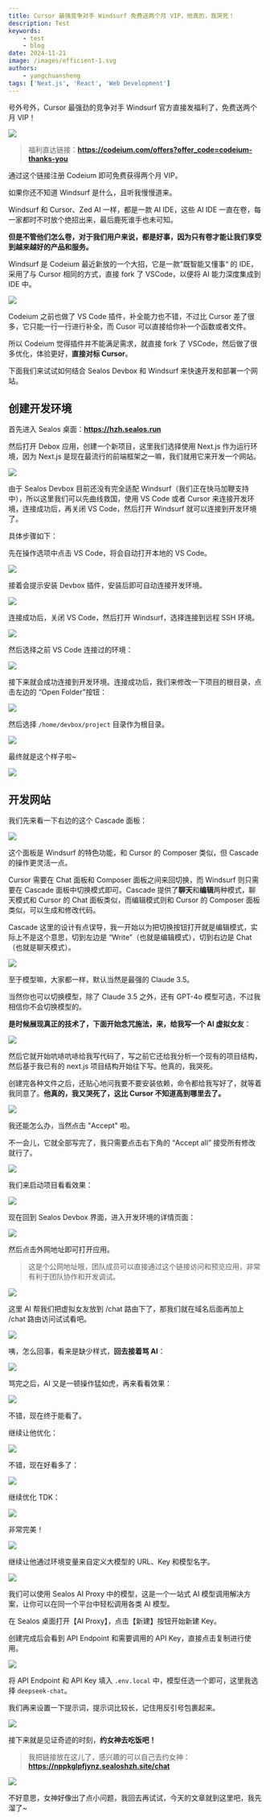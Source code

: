 ```yaml
---
title: Cursor 最强竞争对手 Windsurf 免费送两个月 VIP，他真的，我哭死！
description: Test
keywords:
    - test
    - blog
date: 2024-11-21
image: /images/efficient-1.svg
authors:
    - yangchuansheng
tags: ['Next.js', 'React', 'Web Development']
---
```


号外号外，Cursor 最强劲的竞争对手 Windsurf 官方直接发福利了，免费送两个月 VIP！

![](https://images.tryfastgpt.ai/forum/2024-11-20-12-02-jS6Wyy.png)

> 福利直达链接：**https://codeium.com/offers?offer_code=codeium-thanks-you**

通过这个链接注册 Codeium 即可免费获得两个月 VIP。

如果你还不知道 Windsurf 是什么，且听我慢慢道来。

Windsurf 和 Cursor、Zed AI 一样，都是一款 AI IDE，这些 AI IDE 一直在卷，每一家都时不时放个绝招出来，最后鹿死谁手也未可知。

**但是不管他们怎么卷，对于我们用户来说，都是好事，因为只有卷才能让我们享受到越来越好的产品和服务。**

Windsurf 是 Codeium 最近新放的一个大招，它是一款”既智能又懂事“ 的 IDE，采用了与 Cursor 相同的方式，直接 fork 了 VSCode，以便将 AI 能力深度集成到 IDE 中。

![](https://images.tryfastgpt.ai/forum/2024-11-20-12-17-7OhRI3.png)

Codeium 之前也做了 VS Code 插件，补全能力也不错，不过比 Cursor 差了很多，它只能一行一行进行补全，而 Cusor 可以直接给你补一个函数或者文件。

所以 Codeium 觉得插件并不能满足需求，就直接 fork 了 VSCode，然后做了很多优化，体验更好，**直接对标 Cursor**。

下面我们来试试如何结合 Sealos Devbox 和 Windsurf 来快速开发和部署一个网站。

## 创建开发环境

首先进入 Sealos 桌面：**https://hzh.sealos.run**

然后打开 Debox 应用，创建一个新项目，这里我们选择使用 Next.js 作为运行环境，因为 Next.js 是现在最流行的前端框架之一嘛，我们就用它来开发一个网站。

![](https://images.tryfastgpt.ai/forum/2024-11-20-13-52-COZ4XF.png)

由于 Sealos Devbox 目前还没有完全适配 Windsurf（我们正在快马加鞭支持中），所以这里我们可以先曲线救国，使用 VS Code 或者 Cursor 来连接开发环境，连接成功后，再关闭 VS Code，然后打开 Windsurf 就可以连接到开发环境了。

具体步骤如下：

先在操作选项中点击 VS Code，将会自动打开本地的 VS Code。

![](https://images.tryfastgpt.ai/forum/2024-11-20-13-56-Ui9brQ.png)

接着会提示安装 Devbox 插件，安装后即可自动连接开发环境。

![](https://images.tryfastgpt.ai/forum/2024-10-21-12-30-zwgOVm.png)

连接成功后，关闭 VS Code，然后打开 Windsurf，选择连接到远程 SSH 环境。

![](https://images.tryfastgpt.ai/forum/2024-11-20-13-57-gCUNhZ.png)

然后选择之前 VS Code 连接过的环境：

![](https://images.tryfastgpt.ai/forum/2024-11-20-13-58-a38OcQ.png)

接下来就会成功连接到开发环境。连接成功后，我们来修改一下项目的根目录，点击左边的 “Open Folder”按钮：

![](https://images.tryfastgpt.ai/forum/2024-11-20-13-59-o9FSAb.png)

然后选择 `/home/devbox/project` 目录作为根目录。

![](https://images.tryfastgpt.ai/forum/2024-11-20-14-00-5BLYaT.png)

最终就是这个样子啦~

![](https://images.tryfastgpt.ai/forum/2024-11-20-14-01-RjP5IU.png)

## 开发网站

我们先来看一下右边的这个 Cascade 面板：

![](https://images.tryfastgpt.ai/forum/2024-11-20-14-04-tf3xk0.png)

这个面板是 Windsurf 的特色功能，和 Cursor 的 Composer 类似，但 Cascade 的操作更灵活一点。

Cursor 需要在 Chat 面板和 Composer 面板之间来回切换，而 Windsurf 则只需要在 Cascade 面板中切换模式即可。Cascade 提供了**聊天**和**编辑**两种模式，聊天模式和 Cursor 的 Chat 面板类似，而编辑模式则和 Cursor 的 Composer 面板类似，可以生成和修改代码。

Cascade 这里的设计有点误导，我一开始以为把切换按钮打开就是编辑模式，实际上不是这个意思，切到左边是 “Write”（也就是编辑模式），切到右边是 Chat（也就是聊天模式）。

![](https://images.tryfastgpt.ai/forum/2024-11-20-14-09-lyAgsN.png)

至于模型嘛，大家都一样，默认当然是最强的 Claude 3.5。

当然你也可以切换模型，除了 Claude 3.5 之外，还有 GPT-4o 模型可选，不过我相信你不会切换模型的。

**是时候展现真正的技术了，下面开始念咒施法，来，给我写一个 AI 虚拟女友**：

![](https://images.tryfastgpt.ai/forum/2024-11-20-14-14-JucvPu.png)

然后它就开始吭哧吭哧给我写代码了，写之前它还给我分析一个现有的项目结构，然后基于我已有的 next.js 项目结构开始往下写。他真的，我哭死。

创建完各种文件之后，还贴心地问我要不要安装依赖，命令都给我写好了，就等着我同意了。**他真的，我又哭死了，这比 Cursor 不知道高到哪里去了。**

![](https://images.tryfastgpt.ai/forum/2024-11-20-14-16-h2srOA.png)

我还能怎么办，当然点击 "Accept" 啦。

不一会儿，它就全部写完了，我只需要点击右下角的 “Accept all” 接受所有修改就行了。

![](https://images.tryfastgpt.ai/forum/2024-11-20-14-19-9Ivx0m.png)

我们来启动项目看看效果：

![](https://images.tryfastgpt.ai/forum/2024-11-20-14-21-KrdauL.png)

现在回到 Sealos Devbox 界面，进入开发环境的详情页面：

![](https://images.tryfastgpt.ai/forum/2024-11-20-14-24-qxEPVm.png)

然后点击外网地址即可打开应用。

> 这是个公网地址哦，团队成员可以直接通过这个链接访问和预览应用，非常有利于团队协作和开发调试。

![](https://images.tryfastgpt.ai/forum/2024-11-20-14-25-J7PwhJ.png)

这里 AI 帮我们把虚拟女友放到 /chat 路由下了，那我们就在域名后面再加上 /chat 路由访问试试看吧。

![](https://images.tryfastgpt.ai/forum/2024-11-20-14-26-aaIHNs.png)

咦，怎么回事，看来是缺少样式，**回去接着骂 AI**：

![](https://images.tryfastgpt.ai/forum/2024-11-20-14-29-BAzUt1.png)

骂完之后，AI 又是一顿操作猛如虎，再来看看效果：

![](https://images.tryfastgpt.ai/forum/2024-11-20-14-31-ITJTRm.png)

不错，现在终于能看了。

继续让他优化：

![](https://images.tryfastgpt.ai/forum/2024-11-20-15-12-N6o5GF.png)

不错，现在好看多了：

![](https://images.tryfastgpt.ai/forum/2024-11-20-15-13-zghn7w.png)

继续优化 TDK：

![](https://images.tryfastgpt.ai/forum/2024-11-20-15-32-Qn3vCe.png)

非常完美！

![](https://images.tryfastgpt.ai/forum/2024-11-20-15-33-dWVD0b.jpg)

继续让他通过环境变量来自定义大模型的 URL、Key 和模型名字。

![](https://images.tryfastgpt.ai/forum/2024-11-20-15-53-kyiglQ.png)

我们可以使用 Sealos AI Proxy 中的模型，这是一个一站式 AI 模型调用解决方案，让你可以在同一个平台中轻松调用各类 AI 模型。

在 Sealos 桌面打开【AI Proxy】，点击【新建】按钮开始新建 Key。

创建完成后会看到 API Endpoint 和需要调用的 API Key，直接点击复制进行使用。

![](https://images.tryfastgpt.ai/forum/2024-11-18-00-10-Mji6aD.png)

将 API Endpoint 和 API Key 填入 `.env.local` 中，模型任选一个即可，这里我选择 `deepseek-chat`。

我们再来设置一下提示词，提示词比较长，记住用反引号包裹起来。

![](https://images.tryfastgpt.ai/forum/2024-11-20-16-05-cILpif.png)

接下来就是见证奇迹的时刻，**约女神去吃饭吧！**

> 我把链接放在这儿了，感兴趣的可以自己去约女神：**https://nppkglpfjynz.sealoshzh.site/chat**

![](https://images.tryfastgpt.ai/forum/2024-11-20-16-09-zB6GaI.jpeg)

不好意思，女神好像出了点小问题，我回去再试试，今天的文章就到这里吧，我先溜了~